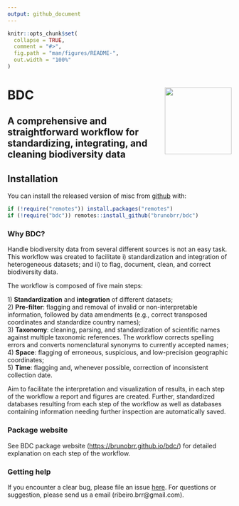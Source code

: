 ```yaml
---
output: github_document
---
```


<!-- README.md is generated from README.Rmd. Please edit that file -->

```r
knitr::opts_chunk$set(
  collapse = TRUE,
  comment = "#>",
  fig.path = "man/figures/README-",
  out.width = "100%"
)
```

# **BDC** <img src="https://github.com/brunobrr/bdc/tree/master/man/figures/logo.png" align="right" width="150" />


## A comprehensive and straightforward workflow for standardizing, integrating, and cleaning biodiversity data

<!-- badges: start -->

<!-- badges: end -->

## Installation

You can install the released version of misc from [github](https://github.com/brunobrr/bdc) with:

```r
if (!require("remotes")) install.packages("remotes")
if (!require("bdc")) remotes::install_github("brunobrr/bdc")
```

### Why BDC?

Handle biodiversity data from several different sources is not an easy task. This workflow was created to facilitate i) standardization and integration of heterogeneous datasets; and ii) to flag, document, clean, and correct biodiversity data.

The workflow is composed of five main steps:

1\) **Standardization** and **integration** of different datasets;  
2) **Pre-filter**: flagging and removal of invalid or non-interpretable information, followed by data amendments (e.g., correct transposed coordinates and standardize country names);  
3) **Taxonomy**: cleaning, parsing, and standardization of scientific names against multiple taxonomic references. The workflow corrects spelling errors and converts nomenclatural synonyms to currently accepted names;  
4) **Space**: flagging of erroneous, suspicious, and low-precision geographic coordinates;  
5) **Time**: flagging and, whenever possible, correction of inconsistent collection date.

Aim to facilitate the interpretation and visualization of results, in each step of the workflow a report and figures are created. Further, standardized databases resulting from each step of the workflow as well as databases containing information needing further inspection are automatically saved.

### Package website

See BDC package website (<https://brunobrr.github.io/bdc/>) for detailed explanation on each step of the workflow.

### Getting help

If you encounter a clear bug, please file an issue [here](https://github.com/brunobrr/bdc/issues). For questions or suggestion, please send us a email (ribeiro.brr\@gmail.com).

  
